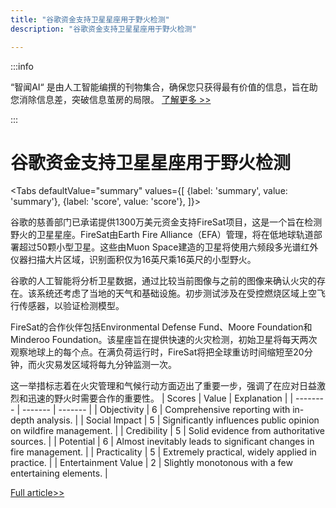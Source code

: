 ```yaml
---
title: "谷歌资金支持卫星星座用于野火检测"
description: "谷歌资金支持卫星星座用于野火检测"

---
```



:::info

“智闻AI“ 是由人工智能编撰的刊物集合，确保您只获得最有价值的信息，旨在助您消除信息差，突破信息茧房的局限。  [了解更多 >>](/)

:::

# 谷歌资金支持卫星星座用于野火检测


<Tabs
	defaultValue="summary"
	values={[
	{label: 'summary', value: 'summary'},
	{label: 'score', value: 'score'},
]}>
<TabItem value="summary">


谷歌的慈善部门已承诺提供1300万美元资金支持FireSat项目，这是一个旨在检测野火的卫星星座。FireSat由Earth Fire Alliance（EFA）管理，将在低地球轨道部署超过50颗小型卫星。这些由Muon Space建造的卫星将使用六频段多光谱红外仪器扫描大片区域，识别面积仅为16英尺乘16英尺的小型野火。

谷歌的人工智能将分析卫星数据，通过比较当前图像与之前的图像来确认火灾的存在。该系统还考虑了当地的天气和基础设施。初步测试涉及在受控燃烧区域上空飞行传感器，以验证检测模型。

FireSat的合作伙伴包括Environmental Defense Fund、Moore Foundation和Minderoo Foundation。该星座旨在提供快速的火灾检测，初始卫星将每天两次观察地球上的每个点。在满负荷运行时，FireSat将把全球重访时间缩短至20分钟，而火灾易发区域将每九分钟监测一次。

这一举措标志着在火灾管理和气候行动方面迈出了重要一步，强调了在应对日益激烈和迅速的野火时需要合作的重要性。
</TabItem>
<TabItem value="score">
	| Scores     | Value   | Explanation |
	| -------- | ------- | ------- |
	| Objectivity  | 6    | Comprehensive reporting with in-depth analysis.    |
	| Social Impact | 5     | Significantly influences public opinion on wildfire management.    |
	| Credibility    | 5    | Solid evidence from authoritative sources.    |
	| Potential    | 6    | Almost inevitably leads to significant changes in fire management.    |
	| Practicality    | 5    | Extremely practical, widely applied in practice.    |
	| Entertainment Value    | 2    | Slightly monotonous with a few entertaining elements.    |
</TabItem>
</Tabs>

[Full article>>](https://news.slashdot.org/story/24/09/17/0442204/google-backs-privately-funded-satellite-constellation-for-wildfire-detection?utm_source=rss1.0mainlinkanon&utm_medium=feed)

